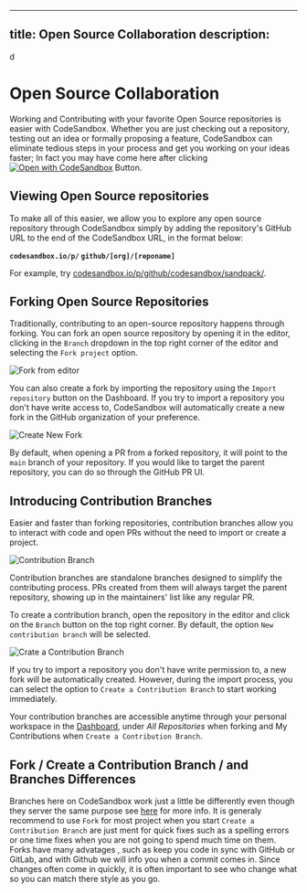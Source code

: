 
---
title: Open Source Collaboration
description:
---
d


# Open Source Collaboration

Working and Contributing with your favorite Open Source repositories is easier with CodeSandbox. Whether you are just checking out a repository, testing out an idea or formally proposing a feature, CodeSandbox can eliminate tedious steps in your process and get you working on your ideas faster;  In fact you may have come here after clicking 
[![Open with CodeSandbox](https://assets.codesandbox.io/github/button-edit-lime.svg)](https://codesandbox.io/p/github/codesandbox/docs) Button. 


## Viewing Open Source repositories
To make all of this easier, we allow you to explore any open source repository through CodeSandbox simply by adding the repository's GitHub URL to the end of the CodeSandbox URL, in the format below:

<Callout emoji="">**`codesandbox.io/p/` `github/[org]/[reponame]`**</Callout>

For example, try [codesandbox.io/p/github/codesandbox/sandpack/](https://codesandbox.io/p/github/codesandbox/sandpack).


## Forking Open Source Repositories
Traditionally, contributing to an open-source repository happens through forking. You can fork an open source repository by opening it in the editor, clicking in the `Branch` dropdown in the top right corner of the editor and selecting the `Fork project` option.

![Fork from editor](../images/fork-from-editor.jpg)

You can also create a fork by importing the repository using the `Import repository` button on the Dashboard. If you try to import a repository you don't have write access to, CodeSandbox will automatically create a new fork in the GitHub organization of your preference. 

![Create New Fork](../images/import-flow.jpg)

By default, when opening a PR from a forked repository, it will point to the `main` branch of your repository. If you would like to target the parent repository, you can do so through the GitHub PR UI.


## Introducing Contribution Branches
Easier and faster than forking repositories, contribution branches allow you to interact with code and open PRs without the need to import or create a project. 

![Contribution Branch](../images/contribution-branch.jpg)

Contribution branches are standalone branches designed to simplify the contributing process. PRs created from them will always target the parent repository, showing up in the maintainers' list like any regular PR. 

To create a contribution branch, open the repository in the editor and click on the `Branch` button on the top right corner. By default, the option `New contribution branch` will be selected.

![Crate a Contribution Branch](../images/contribution-from-editor.jpg)

If you try to import a repository you don't have write permission to, a new fork will be automatically created. However, during the import process, you can select the option to `Create a Contribution Branch` to start working immediately.


Your contribution branches are accessible anytime through your personal workspace in the [Dashboard](https://codesandbox.io/dashboard), under _All Repositories_ when forking and My Contributions when `Create a Contribution Branch`.

## Fork / Create a Contribution Branch / and Branches Differences 

Branches here on CodeSandbox work just a little be differently even though they server the same purpose see [here](/learn/repositories/collaborate-share) for more info. 
It is generaly recommend to use `Fork` for most project when you start
`Create a Contribution Branch` are just ment for quick fixes such as a spelling errors or one time fixes when you are not going to spend much time on them.  Forks have many advatages , such as keep you code in sync with GitHub or GitLab,  and with Github we will info you when a commit comes in.  Since changes often come in quickly, it is often important to see who change what so you can match there style as you go. 

